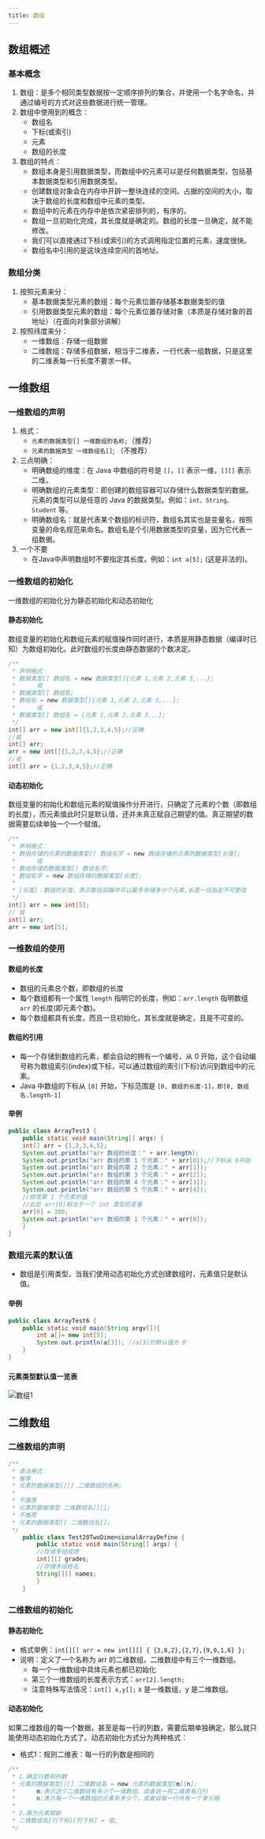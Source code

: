 ```yaml
---
title: 数组
---
```


## 数组概述

### 基本概念

1. 数组：是多个相同类型数据按一定顺序排列的集合，并使用一个名字命名，并通过编号的方式对这些数据进行统一管理。
2. 数组中使用到的概念：
    - 数组名
    - 下标(或索引)
    - 元素
    - 数组的长度
3. 数组的特点：
    - 数组本身是引用数据类型，而数组中的元素可以是任何数据类型，包括基本数据类型和引用数据类型。
    - 创建数组对象会在内存中开辟一整块连续的空间。占据的空间的大小，取决于数组的长度和数组中元素的类型。
    - 数组中的元素在内存中是依次紧密排列的，有序的。
    - 数组一旦初始化完成，其长度就是确定的。数组的长度一旦确定，就不能修改。
    - 我们可以直接通过下标(或索引)的方式调用指定位置的元素，速度很快。
    - 数组名中引用的是这块连续空间的首地址。

### 数组分类

1. 按照元素来分：
    - 基本数据类型元素的数组：每个元素位置存储基本数据类型的值
    - 引用数据类型元素的数组：每个元素位置存储对象（本质是存储对象的首地址）（在面向对象部分讲解）
2. 按照纬度来分：
    - 一维数组：存储一组数据
    - 二维数组：存储多组数据，相当于二维表，一行代表一组数据，只是这里的二维表每一行长度不要求一样。

## 一维数组

### 一维数组的声明

1. 格式：
    - `元素的数据类型[] 一维数组的名称;`（推荐）
    - `元素的数据类型 一维数组名[]`; （不推荐）
2. 三点明确：
    - 明确数组的维度：在 Java 中数组的符号是 `[]`，`[]` 表示一维，`[][]` 表示二维。
    - 明确数组的元素类型：即创建的数组容器可以存储什么数据类型的数据。元素的类型可以是任意的 Java 的数据类型。例如：`int、String、Student` 等。
    - 明确数组名：就是代表某个数组的标识符，数组名其实也是变量名，按照变量的命名规范来命名。数组名是个引用数据类型的变量，因为它代表一组数据。
3. 一个不要
    - 在Java中声明数组时不要指定其长度。例如：`int a[5];` (这是非法的)。

###  一维数组的初始化

一维数组的初始化分为静态初始化和动态初始化

#### 静态初始化

数组变量的初始化和数组元素的赋值操作同时进行，本质是用静态数据（编译时已知）为数组初始化。此时数组的长度由静态数据的个数决定。

```java lineNumbers title="ExpClass.java"
/**
 * 声明格式：
 * 数据类型[] 数组名 = new 数据类型[]{元素 1,元素 2,元素 3,...};
 *      或
 * 数据类型[] 数组名;
 * 数组名 = new 数据类型[]{元素 1,元素 2,元素 3,...};
 *      或
 * 数据类型[] 数组名 = {元素 1,元素 2,元素 3...};
 */
int[] arr = new int[]{1,2,3,4,5};//正确
//或
int[] arr;
arr = new int[]{1,2,3,4,5};//正确
//或
int[] arr = {1,2,3,4,5};//正确
```

#### 动态初始化

数组变量的初始化和数组元素的赋值操作分开进行，只确定了元素的个数（即数组的长度），而元素值此时只是默认值，还并未真正赋自己期望的值。真正期望的数据需要后续单独一个一个赋值。

```java lineNumbers title="ExpClass.java"
/**
 * 声明格式：
 * 数组存储的元素的数据类型[] 数组名字 = new 数组存储的元素的数据类型[长度];
 *      或
 * 数组存储的数据类型[] 数组名字;
 * 数组名字 = new 数组存储的数据类型[长度];
 * 
 * [长度]：数组的长度，表示数组容器中可以最多存储多少个元素,长度一旦指定不可更改
 */
int[] arr = new int[5];
// 或
int[] arr;
arr = new int[5];
```

### 一维数组的使用

#### 数组的长度

- 数组的元素总个数，即数组的长度
- 每个数组都有一个属性 `length` 指明它的长度，例如：`arr.length` 指明数组 `arr` 的长度(即元素个数)。
- 每个数组都具有长度，而且一旦初始化，其长度就是确定，且是不可变的。

#### 数组的引用

- 每一个存储到数组的元素，都会自动的拥有一个编号，从 0 开始，这个自动编号称为数组索引(index)或下标，可以通过数组的索引(下标)访问到数组中的元素。
- Java 中数组的下标从 `[0]` 开始，下标范围是 `[0, 数组的长度-1]，即[0, 数组名.length-1]`

#### 举例

```java lineNumbers title="ExpClass.java"
public class ArrayTest3 {
    public static void main(String[] args) {
    int[] arr = {1,2,3,4,5};
    System.out.println("arr 数组的长度：" + arr.length);
    System.out.println("arr 数组的第 1 个元素：" + arr[0]);//下标从 0开始
    System.out.println("arr 数组的第 2 个元素：" + arr[1]);
    System.out.println("arr 数组的第 3 个元素：" + arr[2]);
    System.out.println("arr 数组的第 4 个元素：" + arr[3]);
    System.out.println("arr 数组的第 5 个元素：" + arr[4]);
    //修改第 1 个元素的值
    //此处 arr[0]相当于一个 int 类型的变量
    arr[0] = 100;
    System.out.println("arr 数组的第 1 个元素：" + arr[0]);
    }
}
```

### 数组元素的默认值

- 数组是引用类型，当我们使用动态初始化方式创建数组时，元素值只是默认值。

#### 举例

```java lineNumbers title="ExpClass.java"
public class ArrayTest6 {
    public static void main(String argv[]){
        int a[]= new int[5];
        System.out.println(a[3]); //a[3]的默认值为 0
    }
}
```

#### 元素类型默认值一览表

![数组1](images/array1.png)

## 二维数组

### 二维数组的声明

```java lineNumbers title="ExpClass.java"
/**
 * 语法格式：
 * 推荐
 * 元素的数据类型[][] 二维数组的名称;
 * 
 * 不推荐
 * 元素的数据类型 二维数组名[][];
 * 不推荐
 * 元素的数据类型[] 二维数组名[];
 */
    public class Test20TwoDimensionalArrayDefine {
        public static void main(String[] args) {
        //存储多组成绩
        int[][] grades;
        //存储多组姓名
        String[][] names;
        }
    }
```

### 二维数组的初始化

#### 静态初始化

- 格式举例：`int[][] arr = new int[][] { {3,8,2},{2,7},{9,0,1,6} };`
- 说明：定义了一个名称为 arr 的二维数组，二维数组中有三个一维数组。
    - 每一个一维数组中具体元素也都已初始化
    - 第三个一维数组的长度表示方式：`arr[2].length;`
    - 注意特殊写法情况：`int[] x,y[];` x 是一维数组，y 是二维数组。

#### 动态初始化

如果二维数组的每一个数据，甚至是每一行的列数，需要后期单独确定，那么就只能使用动态初始化方式了。动态初始化方式分为两种格式：

- 格式1：规则二维表：每一行的列数是相同的

```java lineNumbers title="ExpClass.java"
/**
 * 1.确定行数和列数
 * 元素的数据类型[][] 二维数组名 = new 元素的数据类型[m][n];
 *      m:表示这个二维数组有多少个一维数组。或者说一共二维表有几行
 *      n:表示每一个一维数组的元素有多少个。或者说每一行共有一个单元格
 * 
 * 2.再为元素赋新
 * 二维数组名[行下标][列下标] = 值;
 */
```
